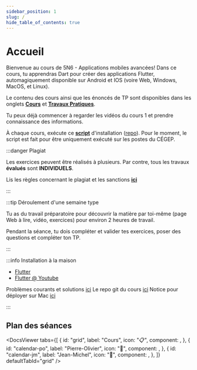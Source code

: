 ```yaml
---
sidebar_position: 1
slug: /
hide_table_of_contents: true
---
```


# Accueil

<Row>

<Column>

Bienvenue au cours de 5N6 - Applications mobiles avancées! Dans ce cours, tu apprendras Dart pour créer des applications Flutter, automagiquement disponible sur Android et IOS (voire Web, Windows, MacOS, et Linux).

Le contenu des cours ainsi que les énoncés de TP sont disponibles dans les onglets **[Cours](cours/intro)** et **[Travaux Pratiques](tp/tp1)**.

Tu peux déjà commencer à regarder les vidéos du cours 1 et prendre connaissance des informations.

À chaque cours, exécute ce **[script](https://github.com/departement-info-cem/scripts-mobile/releases/download/Script/ScriptSharp.exe)** d'installation ([repo](https://github.com/departement-info-cem/scripts-mobile)). Pour le moment, le script est fait pour être uniquement exécuté sur les postes du CÉGEP.

</Column>

<Column>

:::danger Plagiat

Les exercices peuvent être réalisés à plusieurs. Par contre, tous les travaux **évalués** sont **INDIVIDUELS**.

Lis les règles concernant le plagiat et les sanctions **[ici](https://info.cegepmontpetit.ca/plagiat)**

:::

:::tip Déroulement d'une semaine type

Tu as du travail préparatoire pour découvrir la matière par toi-même (page Web à lire, vidéo, exercices) pour environ 2 heures de travail.

Pendant la séance, tu dois compléter et valider tes exercices, poser des questions et compléter ton TP.

:::

:::info Installation à la maison

- [Flutter](https://flutter.dev/)
- [Flutter @ Youtube](https://www.youtube.com/c/flutterdev/videos)

Problèmes courants et solutions [ici](solutions)
Le repo git du cours [ici](https://github.com/departement-info-cem/5N6-mobile-2)
Notice pour déployer sur Mac [ici](mac)

:::

</Column>

</Row>

## Plan des séances

<DocsViewer
    tabs={[
    {
        id: "grid",
        label: "Cours",
        icon: "📋",
        component: <MainDocsGrid />,
    }, 
    {
        id: "calendar-po",
        label: "Pierre-Olivier",
        icon: "📅",
        component: <MainDocsCalendar professorName="Pierre-Olivier" />,
    },
    {
        id: "calendar-jm",
        label: "Jean-Michel",
        icon: "📅",
        component: <MainDocsCalendar professorName="Jean-Michel" />,
    },
    ]}
    defaultTabId="grid"
/>
